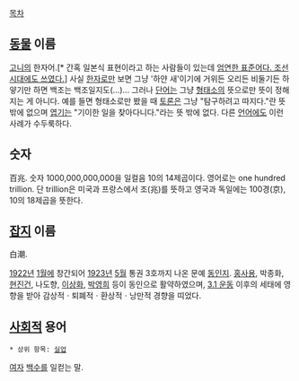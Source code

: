 [[목차]]

== [[동물]] 이름 ==
[[고니]]의 한자어.[* 간혹 일본식 표현이라고 하는 사람들이 있는데 [http://stdweb2.korean.go.kr/search/View.jsp 엄연한 표준어다. 조선시대에도 쓰였다.]] 사실 [[한자]]로만 보면 그냥 '하얀 새'이기에 거위든 오리든 비둘기든 하얗기만 하면 백조는 백조일지도(…)... 그러나 [[단어]]는 그냥 [[형태소]]의 뜻으로만 뜻이 정해지는 게 아니다. 예를 들면 형태소로만 봤을 때 [[토론]]은 그냥 "탐구하려고 따지다."란 뜻 밖에 없으며 [[엽기]]는 "기이한 일을 찾아다니다."라는 뜻 밖에 없다. 다른 [[언어]]에도 이런 사례가 수두룩하다.

== 숫자 ==
百兆. 숫자 1000,000,000,000을 일컬음 10의 14제곱이다. 영어로는 one hundred trillion. 단 trillion은 미국과 프랑스에서 조(兆)를 뜻하고 영국과 독일에는 100경(京), 10의 18제곱을 뜻한다.

== [[잡지]] 이름 ==
白潮.

[[1922년]] [[1월]]에 창간되어 [[1923년]] [[5월]] 통권 3호까지 나온 문예 [[동인지]]. [[홍사용]], 박종화, [[현진건]], 나도향, [[이상화]], [[박영희]] 등이 동인으로 활약하였으며, [[3.1 운동]]  이후의 세태에 영향을 받아 감상적ㆍ퇴폐적ㆍ환상적ㆍ낭만적 경향을 띠었다.

== [[사회]]적 용어 ==
 * 상위 항목: [[실업]]

[[여자]] [[백수]]를 일컫는 말.
